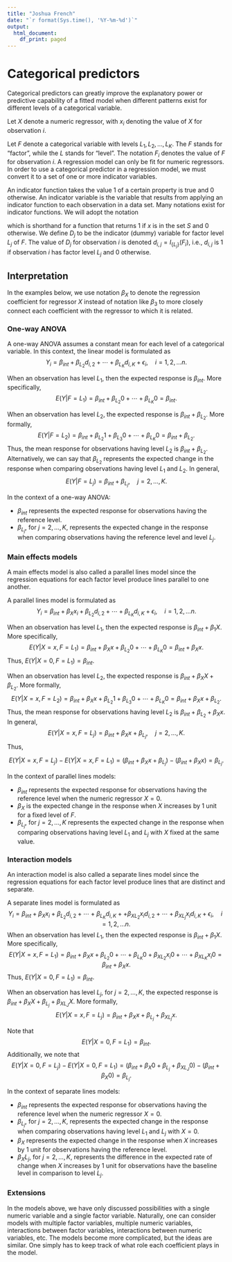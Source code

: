 ```yaml
---
title: "Joshua French"
date: "`r format(Sys.time(), '%Y-%m-%d')`"
output:
  html_document:
    df_print: paged
---
```


# Categorical predictors

Categorical  predictors can greatly improve the explanatory power or predictive capability of a fitted model when different patterns exist for different levels of a categorical variable.

Let $X$ denote a numeric regressor, with $x_i$ denoting the value of $X$ for observation $i$.

Let $F$ denote a categorical variable with levels $L_1, L_2, \ldots, L_K$. The $F$ stands for "factor", while the $L$ stands for "level". The notation $F_i$ denotes the value of $F$ for observation $i$. A regression model can only be fit for numeric regressors. In order to use a categorical predictor in a regression model, we must convert it to a set of one or more indicator variables. 

An indicator function takes the value 1 of a certain property is true and 0 otherwise. An indicator variable is the variable that results from applying an indicator function to each observation in a data set. Many notations exist for indicator functions. We will adopt the notation 

\begin{equation*}
I_S(x) = \begin{cases}
1 & \textrm{if}\;x \in S\\
0 & \textrm{if}\; \notin S
\end{cases},
\end{equation*}

which is shorthand for a function that returns 1 if $x$ is in the set $S$ and 0 otherwise. We define $D_j$ to be the indicator (dummy) variable for factor level $L_j$ of $F$. The value of $D_j$ for observation $i$ is denoted $d_{i,j} = I_{\{L_j\}}(F_i)$, i.e., $d_{i,j}$ is 1 if observation $i$ has factor level $L_j$ and 0 otherwise.

## Interpretation

In the examples below, we use notation $\beta_X$ to denote the regression coefficient for regressor $X$ instead of notation like $\beta_3$ to more closely connect each coefficient with the regressor to which it is related.

### One-way ANOVA

A one-way ANOVA assumes a constant mean for each level of a categorical variable. In this context, the linear model is formulated as
$$ Y_i = \beta_{int} + \beta_{L_2} d_{i,2} + \cdots + \beta_{L_K} d_{i,K} + \epsilon_i,\quad i=1,2,\ldots n.$$

When an observation has level $L_1$, then the expected response is $\beta_{int}$. More specifically, $$E(Y|F=L_1) = \beta_{int} + \beta_{L_2} 0 + \cdots + \beta_{L_K} 0 = \beta_{int}.$$

When an observation has level $L_2$, the expected response is $\beta_{int} + \beta_{L_2}$. More formally, 
$$E(Y|F=L_2) = \beta_{int} + \beta_{L_2} 1 + \beta_{L_3} 0 + \cdots + \beta_{L_K} 0 = \beta_{int} + \beta_{L_2}.$$ Thus, the mean response for observations having level $L_2$ is $\beta_{int} + \beta_{L_2}$. Alternatively, we can say that $\beta_{L_2}$ represents the expected change in the response when comparing observations having level $L_1$ and $L_2$. In general, $$E(Y|F=L_j) = \beta_{int} + \beta_{L_j},\quad j=2,\ldots,K.$$

In the context of a one-way ANOVA:

* $\beta_{int}$ represents the expected response for observations having the reference level.
* $\beta_{L_j}$, for $j=2,\ldots,K$, represents the expected change in the response when comparing observations having the reference level and level $L_j$. 

### Main effects models

A main effects model is also called a parallel lines model since the regression equations for each factor level produce lines parallel to one another.

A parallel lines model is formulated as
$$ Y_i = \beta_{int} + \beta_{X} x_i + \beta_{L_2} d_{i,2} + \cdots + \beta_{L_K} d_{i,K} + \epsilon_i,\quad i=1,2,\ldots n.$$

When an observation has level $L_1$, then the expected response is $\beta_{int} + \beta_1 X$. More specifically, $$E(Y|X = x, F=L_1) = \beta_{int} + \beta_X x + \beta_{L_2} 0 + \cdots + \beta_{L_K} 0 = \beta_{int} + \beta_X x.$$ Thus, $E(Y|X = 0, F=L_1) = \beta_{int}.$

When an observation has level $L_2$, the expected response is $\beta_{int} + \beta_{X} X + \beta_{L_2}$. More formally, 
$$E(Y|X = x, F=L_2) = \beta_{int} + \beta_X x + \beta_{L_2} 1 + \beta_{L_3} 0 + \cdots + \beta_{L_K} 0 = \beta_{int} + \beta_X x + \beta_{L_2}.$$ Thus, the mean response for observations having level $L_2$ is $\beta_{int} + \beta_{L_2} + \beta_{X} x$. In general, 
$$E(Y|X = x, F=L_j) = \beta_{int} + \beta_X x + \beta_{L_j},\quad j = 2,\ldots,K.$$ Thus,

$$E(Y|X=x, F=L_j) - E(Y|X=x, F=L_1) = (\beta_{int} + \beta_X x + \beta_{L_j}) - (\beta_{int} + \beta_X x) = \beta_{L_j}.$$

In the context of parallel lines models:

* $\beta_{int}$ represents the expected response for observations having the reference level when the numeric regressor $X = 0$.
* $\beta_X$ is the expected change in the response when $X$ increases by 1 unit for a fixed level of $F$.
* $\beta_{L_j}$, for $j=2,\ldots,K$ represents the expected change in the response when comparing observations having level $L_1$ and $L_j$ with $X$ fixed at the same value. 

### Interaction models 

An interaction model is also called a separate lines model since the regression equations for each factor level produce lines that are distinct and separate.

A separate lines model is formulated as
$$ Y_i = \beta_{int} + \beta_{X} x_i + \beta_{L_2} d_{i,2} + \cdots + \beta_{L_K} d_{i,K} + + \beta_{X L_2} x_i d_{i,2} + \cdots +  \beta_{X L_j} x_i d_{i,K} + \epsilon_i,\quad i=1,2,\ldots n.$$
When an observation has level $L_1$, then the expected response is $\beta_{int} + \beta_1 X$. More specifically, $$E(Y|X = x, F=L_1) = \beta_{int} + \beta_X x + \beta_{L_2} 0 + \cdots + \beta_{L_K} 0  + \beta_{X L_2} x_i 0 + \cdots +  \beta_{X L_K} x_i 0 = \beta_{int} + \beta_X x.$$ Thus, $E(Y|X = 0, F=L_1) = \beta_{int}.$

When an observation has level $L_j$, for $j=2,\ldots,K$, the expected response is $\beta_{int} + \beta_{X} X + \beta_{L_j} + \beta_{X L_J} X.$ More formally, 
$$E(Y|X = x, F=L_j) = \beta_{int} + \beta_X x + \beta_{L_j} + \beta_{X L_j} x.$$


Note that $$E(Y|X=0, F=L_1) = \beta_{int}.$$ 
Additionally, we note that $$E(Y|X=0, F=L_j) - E(Y|X=0, F=L_1) = (\beta_{int} + \beta_X 0 + \beta_{L_j} + \beta_{X L_J} 0) - (\beta_{int} + \beta_X 0) = \beta_{L_j}.$$

In the context of separate lines models:

* $\beta_{int}$ represents the expected response for observations having the reference level when the numeric regressor $X = 0$.
* $\beta_{L_j}$, for $j=2,\ldots,K$, represents the expected change in the response when comparing observations having level $L_1$ and $L_j$ with $X=0$.
* $\beta_X$ represents the expected change in the response when $X$ increases by 1 unit for observations having the reference level.
* $\beta_X L_j$, for $j=2,\ldots,K$, represents the difference in the expected rate of change when $X$ increases by 1 unit for observations have the baseline level in comparison to level $L_j$.

### Extensions

In the models above, we have only discussed possibilities with a single numeric variable and a single factor variable. Naturally, one can consider models with multiple factor variables, multiple numeric variables, interactions between factor variables, interactions between numeric variables, etc. The models become more complicated, but the ideas are similar. One simply has to keep track of what role each coefficient plays in the model.


<!-- We could fit other ANCOVA models, such as the common intercept model, but the parallel lines and separate lines models are the most common. -->

<!-- You can add additional interactions, squared and cubic explanatory variables to the model, etc. -->
